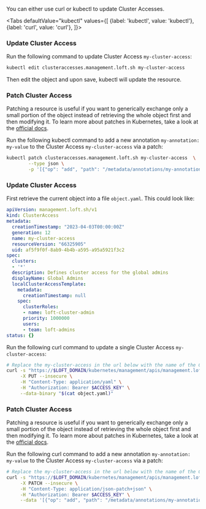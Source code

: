 

You can either use curl or kubectl to update Cluster Accesses.

<Tabs
    defaultValue="kubectl"
    values={[
      {label: 'kubectl', value: 'kubectl'},
      {label: 'curl', value: 'curl'},
    ]}>
  <TabItem value="kubectl">


### Update Cluster Access

Run the following command to update Cluster Access `my-cluster-access`:
```bash
kubectl edit clusteraccesses.management.loft.sh my-cluster-access 
```

Then edit the object and upon save, kubectl will update the resource.

### Patch Cluster Access

Patching a resource is useful if you want to generically exchange only a small portion of the object instead of retrieving the whole object first and then modifying it.
To learn more about patches in Kubernetes,  take a look at the [official docs](https://kubernetes.io/docs/tasks/manage-kubernetes-objects/update-api-object-kubectl-patch/#use-a-json-merge-patch-to-update-a-deployment).

Run the following kubectl command to add a new annotation `my-annotation: my-value` to the Cluster Access `my-cluster-access` via a patch:
```bash
kubectl patch clusteraccesses.management.loft.sh my-cluster-access  \
        --type json \
        -p '[{"op": "add", "path": "/metadata/annotations/my-annotation", "value": "my-value"}]'
```


  </TabItem>
  <TabItem value="curl">


### Update Cluster Access

First retrieve the current object into a file `object.yaml`. This could look like:
```yaml
apiVersion: management.loft.sh/v1
kind: ClusterAccess
metadata:
  creationTimestamp: "2023-04-03T00:00:00Z"
  generation: 12
  name: my-cluster-access
  resourceVersion: "66325905"
  uid: af5f9f0f-8ab9-4b4b-a595-a95a5921f3c2
spec:
  clusters:
  - '*'
  description: Defines cluster access for the global admins
  displayName: Global Admins
  localClusterAccessTemplate:
    metadata:
      creationTimestamp: null
    spec:
      clusterRoles:
      - name: loft-cluster-admin
      priority: 1000000
      users:
      - team: loft-admins
status: {}

```

Run the following curl command to update a single Cluster Access `my-cluster-access`:
```bash
# Replace the my-cluster-access in the url below with the name of the Cluster Access you want to update
curl -s "https://$LOFT_DOMAIN/kubernetes/management/apis/management.loft.sh/v1/clusteraccesses/my-cluster-access" \
     -X PUT --insecure \
     -H "Content-Type: application/yaml" \
     -H "Authorization: Bearer $ACCESS_KEY" \
     --data-binary "$(cat object.yaml)"
```

### Patch Cluster Access

Patching a resource is useful if you want to generically exchange only a small portion of the object instead of retrieving the whole object first and then modifying it.
To learn more about patches in Kubernetes,  take a look at the [official docs](https://kubernetes.io/docs/tasks/manage-kubernetes-objects/update-api-object-kubectl-patch/#use-a-json-merge-patch-to-update-a-deployment).

Run the following curl command to add a new annotation `my-annotation: my-value` to the Cluster Access `my-cluster-access` via a patch:
```bash
# Replace the my-cluster-access in the url below with the name of the Cluster Access you want to update
curl -s "https://$LOFT_DOMAIN/kubernetes/management/apis/management.loft.sh/v1/clusteraccesses/my-cluster-access" \
     -X PATCH --insecure \
     -H "Content-Type: application/json-patch+json" \
     -H "Authorization: Bearer $ACCESS_KEY" \
     --data '[{"op": "add", "path": "/metadata/annotations/my-annotation", "value": "my-value"}]'
```


  </TabItem>
</Tabs>
